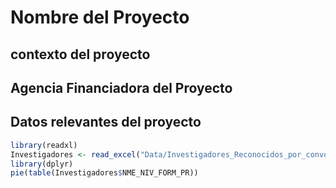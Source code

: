 # Nombre del Proyecto


## contexto del proyecto


## Agencia Financiadora del Proyecto


## Datos relevantes del proyecto 

```r
library(readxl)
Investigadores <- read_excel("Data/Investigadores_Reconocidos_por_convocatoria_20241018.xlsx")
library(dplyr)
pie(table(Investigadores$NME_NIV_FORM_PR))
```

